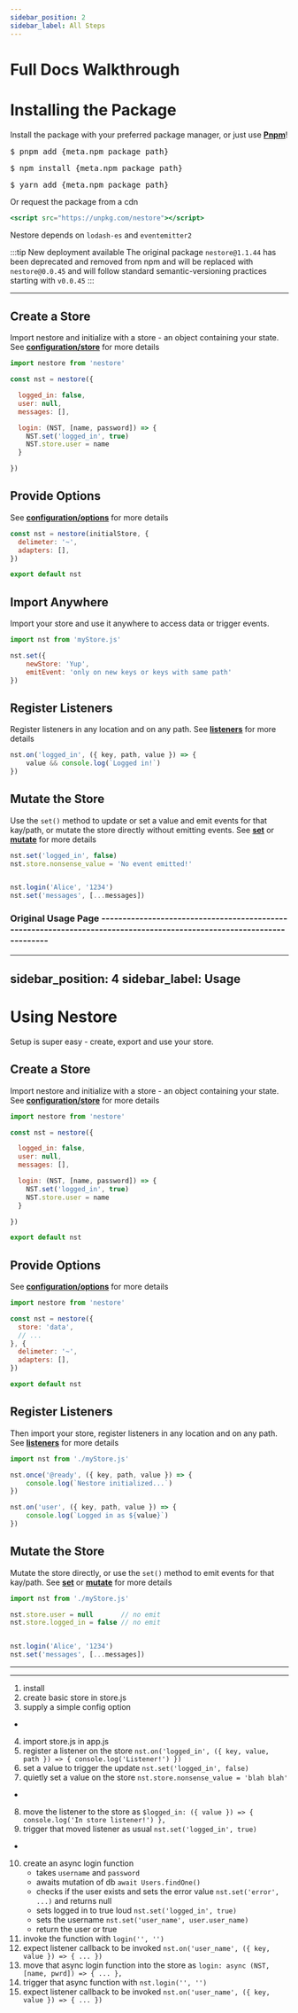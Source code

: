 ```yaml
---
sidebar_position: 2
sidebar_label: All Steps
---
```



# Full Docs Walkthrough


# Installing the Package


Install the package with your preferred package manager, or just use **[Pnpm](https://pnpm.io/)**!


<Tabs>

<TabItem value="pnpm" label="Pnpm" default>
<pre>
$ pnpm add {meta.npm_package_path}
</pre>
</TabItem>

<TabItem value="npm" label="NPM" >
<pre>
$ npm install {meta.npm_package_path}
</pre>
</TabItem>

<TabItem value="yarn" label="Yarn" >
<pre>
$ yarn add {meta.npm_package_path}
</pre>
</TabItem>


</Tabs>



Or request the package from a cdn
```jsx
<script src="https://unpkg.com/nestore"></script>
```

Nestore depends on `lodash-es` and `eventemitter2`

:::tip New deployment available
The original package `nestore@1.1.44` has been deprecated and removed from npm and will be replaced with `nestore@0.0.45`
and will follow standard semantic-versioning practices starting with `v0.0.45`
:::



---



## Create a Store

Import nestore and initialize with a store - an object containing your state. See 
**[configuration/store](/docs/api/configuration/store)** for more details


```jsx title="myStore.js"
import nestore from 'nestore'

const nst = nestore({

  logged_in: false,
  user: null,
  messages: [],

  login: (NST, [name, password]) => {
    NST.set('logged_in', true)
    NST.store.user = name
  }

})
```




## Provide Options

See **[configuration/options](/docs/api/configuration/options)** for more details

```jsx 
const nst = nestore(initialStore, {
  delimeter: '~',
  adapters: [],
})

export default nst
```





## Import Anywhere

Import your store and use it anywhere to access data or trigger events. 

```jsx title="app.js"
import nst from 'myStore.js'

nst.set({
    newStore: 'Yup',
    emitEvent: 'only on new keys or keys with same path'
})
```





## Register Listeners

Register listeners in any location and on any path. See 
**[listeners](/docs/api/events/listeners)** for more details

```jsx
nst.on('logged_in', ({ key, path, value }) => {
    value && console.log(`Logged in!`)
})
```






## Mutate the Store

Use the `set()` method to update or set a value and emit events for that kay/path, or mutate the store
directly without emitting events. See **[set](/docs/api/store/set)** or 
**[mutate](/docs/api/store/mutators)** for more details

```jsx
nst.set('logged_in', false)
nst.store.nonsense_value = 'No event emitted!'


nst.login('Alice', '1234')
nst.set('messages', [...messages])
```



### Original Usage Page ----------------------------------------------------------------------------------------------------------------------

---
sidebar_position: 4
sidebar_label: Usage
---

# Using Nestore

Setup is super easy - create, export and use your store. 






## Create a Store

Import nestore and initialize with a store - an object containing your state. See 
**[configuration/store](/docs/api/configuration/store)** for more details


```jsx title="myStore.js"
import nestore from 'nestore'

const nst = nestore({

  logged_in: false,
  user: null,
  messages: [],

  login: (NST, [name, password]) => {
    NST.set('logged_in', true)
    NST.store.user = name
  }

})

export default nst
```




## Provide Options

See **[configuration/options](/docs/api/configuration/options)** for more details


```jsx 
import nestore from 'nestore'

const nst = nestore({
  store: 'data',
  // ...
}, {
  delimeter: '~',
  adapters: [],
})

export default nst
```




## Register Listeners

Then import your store, register listeners in any location and on any path. See 
**[listeners](/docs/api/events/listeners)** for more details

```jsx
import nst from './myStore.js'

nst.once('@ready', ({ key, path, value }) => {
    console.log(`Nestore initialized...`)
})

nst.on('user', ({ key, path, value }) => {
    console.log(`Logged in as ${value}`)
})
```






## Mutate the Store

Mutate the store directly, or use the `set()` method to emit events for that kay/path. See 
**[set](/docs/api/store/set)** or **[mutate](/docs/api/store/mutators)** for more details

```jsx
import nst from './myStore.js'

nst.store.user = null       // no emit
nst.store.logged_in = false // no emit


nst.login('Alice', '1234')
nst.set('messages', [...messages])
```






----------------------------------------------------------------------------------------------------------------------------------------------


---

1. install
2. create basic store in store.js
3. supply a simple config option
 -
4. import store.js in app.js
5. register a listener on the store `nst.on('logged_in', ({ key, value, path }) => { console.log('Listener!') })`
6. set a value to trigger the update `nst.set('logged_in', false)`
7. quietly set a value on the store `nst.store.nonsense_value = 'blah blah'`
 -
8. move the listener to the store as `$logged_in: ({ value }) => { console.log('In store listener!') },`
9. trigger that moved listener as usual `nst.set('logged_in', true)`
 -
10. create an async login function 
    - takes `username` and `password`
    - awaits mutation of db `await Users.findOne()`
    - checks if the user exists and sets the error value `nst.set('error', ...)` and returns null
    - sets logged in to true loud `nst.set('logged_in', true)`
    - sets the username `nst.set('user_name', user.user_name)`
    - return the user or true
11. invoke the function with `login('', '')`
12. expect listener callback to be invoked `nst.on('user_name', ({ key, value }) => { ... })`
13. move that async login function into the store as `login: async (NST, [name, pwrd]) => { ... },`
14. trigger that async function with `nst.login('', '')`
15. expect listener callback to be invoked `nst.on('user_name', ({ key, value }) => { ... })`
